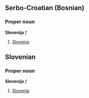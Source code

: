 ==Serbo-Croatian (Bosnian)==

===Proper noun===
'''Slovenija''' ''f''
# [[Slovenia]]

==Slovenian==

===Proper noun===
'''Slovenija''' ''f''
# [[Slovenia]]